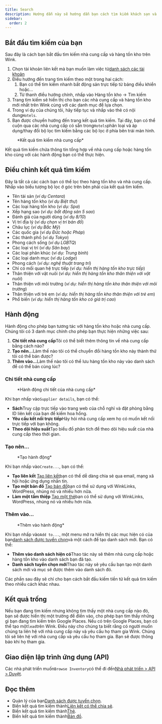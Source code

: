 ```yaml
---
title: Search
description: Hướng dẫn này sẽ hướng dẫn bạn cách tìm kiếm khách sạn và phòng trống.
sidebar:
  order: 2
---
```


## Bắt đầu tìm kiếm của bạn

Sau đây là cách bạn bắt đầu tìm kiếm nhà cung cấp và hàng tồn kho trên Wink.

1. Chọn tài khoản liên kết mà bạn muốn làm việc từ[danh sách các tài khoản](https://studio.wink.travel/company/list)
2. Điều hướng đến trang tìm kiếm theo một trong hai cách:
   1. Bạn có thể tìm kiếm nhanh bất động sản trực tiếp từ bảng điều khiển hoặc...
   2. Từ thanh điều hướng chính, nhấp vào Hàng tồn kho → Tìm kiếm
3. Trang tìm kiếm sẽ hiển thị cho bạn các nhà cung cấp và hàng tồn kho mới nhất trên Wink cùng với các danh mục để lựa chọn.
4. Trong ví dụ của chúng tôi, hãy tiếp tục và nhấp vào thẻ có nội dung`Hotels`.
5. Bạn được chuyển hướng đến trang kết quả tìm kiếm. Tại đây, bạn có thể cuộn qua các nhà cung cấp có sẵn trong`Hotels`phân loại và áp dụng/thay đổi bộ lọc tìm kiếm bằng các bộ lọc ở phía bên trái màn hình.

<figure>
  <CloudinaryImage width="700" height="570" resize="scale" quality="best" alt="Kết quả tìm kiếm" src="academy/search-results" errorImage="noimage_opaque_nyrtl0.png" />

  <figcaption>*Kết quả tìm kiếm nhà cung cấp*</figcaption>
</figure>


Kết quả tìm kiếm chứa thông tin tổng hợp về nhà cung cấp hoặc hàng tồn kho cùng với các hành động bạn có thể thực hiện.

## Điều chỉnh kết quả tìm kiếm

Đây là tất cả các cách bạn có thể lọc theo hàng tồn kho và nhà cung cấp. Nhấp vào biểu tượng bộ lọc ở góc trên bên phải của kết quả tìm kiếm.

* Tên tài sản (*ví dụ Centara*)
* Tên hàng tồn kho (*ví dụ Biệt thự*)
* Các loại hàng tồn kho (*ví dụ: Spa*)
* Xếp hạng sao (*ví dụ: bất động sản 5 sao*)
* Đánh giá của người dùng (*ví dụ 8/10*)
* Vị trí địa lý (*ví dụ chọn vị trí bản đồ*)
* Châu lục (*ví dụ Bắc Mỹ*)
* Các quốc gia (*ví dụ Đức hoặc Pháp*)
* Các thành phố (*ví dụ Tokyo*)
* Phong cách sống (*ví dụ LGBTQ*)
* Các loại vị trí (*ví dụ Sân bay*)
* Các loại phân khúc (*ví dụ: Trung bình*)
* Các loại danh mục (*ví dụ Lodge*)
* Phong cách (*ví dụ: nghệ thuật trang trí*)
* Chỉ có mối quan hệ trực tiếp (*ví dụ: hiển thị hàng tồn kho trực tiếp*)
* Thân thiện với vật nuôi (*ví dụ: hiển thị hàng tồn kho thân thiện với vật nuôi*)
* Thân thiện với môi trường (*ví dụ: hiển thị hàng tồn kho thân thiện với môi trường*)
* Thân thiện với trẻ em (*ví dụ: hiển thị hàng tồn kho thân thiện với trẻ em*)
* Phổ biến (*ví dụ: hiển thị hàng tồn kho có giá trị cao*)

## Hành động

Hành động cho phép bạn tương tác với hàng tồn kho hoặc nhà cung cấp. Chúng tôi có 3 danh mục chính cho phép bạn thực hiện những việc sau:

1. **Chi tiết nhà cung cấp**Tôi có thể biết thêm thông tin về nhà cung cấp bằng cách nào?
2. **Tạo nên...**&#x4C;àm thế nào tôi có thể chuyển đổi hàng tồn kho này thành thứ tôi có thể bán được?
3. **Thêm vào...**&#x4C;àm thế nào tôi có thể lưu hàng tồn kho này vào danh sách để có thể bán cùng lúc?

### Chi tiết nhà cung cấp

<figure>
  <CloudinaryImage width="350" height="190" resize="scale" quality="best" alt="Chi tiết nhà cung cấp" src="academy/supplier-details" errorImage="noimage_opaque_nyrtl0.png" />

  <figcaption>*Hành động chi tiết của nhà cung cấp*</figcaption>
</figure>


Khi bạn nhấp vào`Supplier details`, bạn có thể:

* **Sách**Truy cập trực tiếp vào trang web của chỗ nghỉ và đặt phòng bằng ID liên kết của bạn để kiếm hoa hồng.
* **Yêu cầu kết nối trực tiếp**Hãy hỏi nhà cung cấp xem họ có muốn kết nối trực tiếp với bạn không.
* **Theo dõi hiệu suất**Tạo biểu đồ phân tích để theo dõi hiệu suất của nhà cung cấp theo thời gian.

### Tạo nên...

<figure>
  <CloudinaryImage width="350" height="238" resize="scale" quality="best" alt="Hành động" src="academy/inventory-actions" errorImage="noimage_opaque_nyrtl0.png" />

  <figcaption>*Tạo hành động*</figcaption>
</figure>


Khi bạn nhấp vào`Create...`, bạn có thể:

* **Tạo liên kết** [Tạo liên kết](/studio/shareable-links)bạn có thể dễ dàng chia sẻ qua email, mạng xã hội hoặc ứng dụng nhắn tin.
* **Tạo một bản đồ** [Tạo bản đồ](/studio/maps)bạn có thể sử dụng với WinkLinks, WordPress, nhúng nó và nhiều hơn nữa.
* **Làm một tấm thiệp** [Tạo một thẻ](/studio/cards)bạn có thể sử dụng với WinkLinks, WordPress, nhúng nó và nhiều hơn nữa.

### Thêm vào...

<figure>
  <CloudinaryImage width="350" height="203" resize="scale" quality="best" alt="Hành động" src="academy/add-to" errorImage="noimage_opaque_nyrtl0.png" />

  <figcaption>*Thêm vào hành động*</figcaption>
</figure>


Khi bạn nhấp vào`Add to...`, một menu mở ra hiển thị các mục hiện có của bạn[danh sách được tuyển chọn](/studio/curated-lists)và một cách để tạo danh sách mới. Bạn có thể:

* **Thêm vào danh sách hiện có**Thao tác này sẽ thêm nhà cung cấp hoặc hàng tồn kho vào danh sách bạn đã tạo.
* **Danh sách tuyển chọn mới**Thao tác này sẽ yêu cầu bạn tạo một danh sách mới và mục sẽ được thêm vào danh sách đó.

Các phần sau đây sẽ chỉ cho bạn cách bắt đầu kiếm tiền từ kết quả tìm kiếm theo nhiều cách khác nhau.

## Kết quả trống

Nếu bạn đang tìm kiếm nhưng không tìm thấy một nhà cung cấp nào đó, bạn sẽ được hiển thị một trường để điền vào, cho phép bạn tìm thấy những gì bạn đang tìm kiếm trên Google Places. Nếu có trên Google Places, bạn có thể tạo một`lead`trên Wink.
Điều này cho chúng ta biết rằng có người muốn chúng ta liên hệ với nhà cung cấp này và yêu cầu họ tham gia Wink. Chúng tôi sẽ liên hệ với nhà cung cấp và yêu cầu họ tham gia. Bạn sẽ được thông báo khi họ tham gia.

## Giao diện lập trình ứng dụng (API)

Các nhà phát triển muốn`Browse Inventory`có thể đi đến[Nhà phát triển > API > Duyệt](/developers/apis/#browse-api).

## Đọc thêm

* Quản lý của bạn[Danh sách được tuyển chọn](/studio/curated-lists).
* Biến kết quả tìm kiếm thành[Liên kết có thể chia sẻ](/studio/shareable-links).
* Biến kết quả tìm kiếm thành[Thẻ](/studio/cards).
* Biến kết quả tìm kiếm thành[Bản đồ](/studio/maps).

